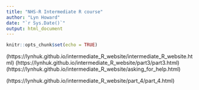 ```yaml
---
title: "NHS-R Intermediate R course"
author: "Lyn Howard"
date: "`r Sys.Date()`"
output: html_document
---
```


```r
knitr::opts_chunk$set(echo = TRUE)
```


(https://lynhuk.github.io/intermediate_R_website/intermediate_R_website.html)
(https://lynhuk.github.io/intermediate_R_website/part3/part3.html)
(https://lynhuk.github.io/intermediate_R_website/asking_for_help.html)

(https://lynhuk.github.io/intermediate_R_website/part_4/part_4.html)